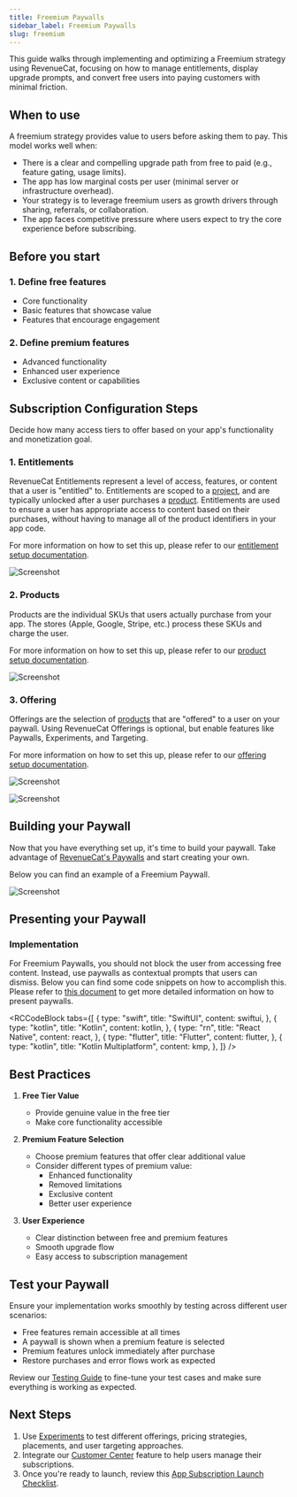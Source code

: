 ```yaml
---
title: Freemium Paywalls
sidebar_label: Freemium Paywalls
slug: freemium
---
```


This guide walks through implementing and optimizing a Freemium strategy using RevenueCat, focusing on how to manage entitlements, display upgrade prompts, and convert free users into paying customers with minimal friction.

## When to use

A freemium strategy provides value to users before asking them to pay. This model works well when:

- There is a clear and compelling upgrade path from free to paid (e.g., feature gating, usage limits).
- The app has low marginal costs per user (minimal server or infrastructure overhead).
- Your strategy is to leverage freemium users as growth drivers through sharing, referrals, or collaboration.
- The app faces competitive pressure where users expect to try the core experience before subscribing.

## Before you start

### 1. Define free features

- Core functionality
- Basic features that showcase value
- Features that encourage engagement

### 2. Define premium features

- Advanced functionality
- Enhanced user experience
- Exclusive content or capabilities

## Subscription Configuration Steps

Decide how many access tiers to offer based on your app's functionality and monetization goal.

### 1. Entitlements

RevenueCat Entitlements represent a level of access, features, or content that a user is "entitled" to. Entitlements are scoped to a [project](/projects/overview), and are typically unlocked after a user purchases a [product](/offerings/products-overview).
Entitlements are used to ensure a user has appropriate access to content based on their purchases, without having to manage all of the product identifiers in your app code.

For more information on how to set this up, please refer to our [entitlement setup documentation](/getting-started/entitlements).

![Screenshot](/images/playbooks/freemium/freemium-entitlements.png)

### 2. Products

Products are the individual SKUs that users actually purchase from your app. The stores (Apple, Google, Stripe, etc.) process these SKUs and charge the user.

For more information on how to set this up, please refer to our [product setup documentation](/offerings/products-overview).

![Screenshot](/images/playbooks/freemium/freemium-products.png)

### 3. Offering

Offerings are the selection of [products](/offerings/products-overview) that are "offered" to a user on your paywall. Using RevenueCat Offerings is optional, but enable features like Paywalls, Experiments, and Targeting.

For more information on how to set this up, please refer to our [offering setup documentation](https://www.revenuecat.com/docs/offerings/overview).

![Screenshot](/images/playbooks/freemium/freemium-offerings.png)

![Screenshot](/images/playbooks/freemium/freemium-gold-offering.png)

## Building your Paywall

Now that you have everything set up, it's time to build your paywall. Take advantage of [RevenueCat's Paywalls](/tools/paywalls) and start creating your own.

Below you can find an example of a Freemium Paywall.

![Screenshot](/images/playbooks/freemium/freemium-paywall-editor.png)

## Presenting your Paywall

### Implementation

For Freemium Paywalls, you should not block the user from accessing free content. Instead, use paywalls as contextual prompts that users can dismiss. Below you can find some code snippets on how to accomplish this. Please refer to [this document](https://www.revenuecat.com/docs/tools/paywalls/displaying-paywalls) to get more detailed information on how to present paywalls.


<RCCodeBlock
  tabs={[
    {
      type: "swift",
      title: "SwiftUI",
      content: swiftui,
    },
    {
      type: "kotlin",
      title: "Kotlin",
      content: kotlin,
    },
    {
      type: "rn",
      title: "React Native",
      content: react,
    },
    {
      type: "flutter",
      title: "Flutter",
      content: flutter,
    },
    {
      type: "kotlin",
      title: "Kotlin Multiplatform",
      content: kmp,
    },
  ]}
/>

## Best Practices

1. **Free Tier Value**

   - Provide genuine value in the free tier
   - Make core functionality accessible

2. **Premium Feature Selection**

   - Choose premium features that offer clear additional value
   - Consider different types of premium value:
     - Enhanced functionality
     - Removed limitations
     - Exclusive content
     - Better user experience

3. **User Experience**
   - Clear distinction between free and premium features
   - Smooth upgrade flow
   - Easy access to subscription management

## Test your Paywall

Ensure your implementation works smoothly by testing across different user scenarios:

- Free features remain accessible at all times
- A paywall is shown when a premium feature is selected
- Premium features unlock immediately after purchase
- Restore purchases and error flows work as expected

Review our [Testing Guide](/guides/testing-guide/use-cases) to fine-tune your test cases and make sure everything is working as expected.

## Next Steps

1. Use [Experiments](/tools/experiments-v1) to test different offerings, pricing strategies, placements, and user targeting approaches.
2. Integrate our [Customer Center](/tools/customer-center) feature to help users manage their subscriptions.
3. Once you're ready to launch, review this [App Subscription Launch Checklist](/test-and-launch/launch-checklist).
